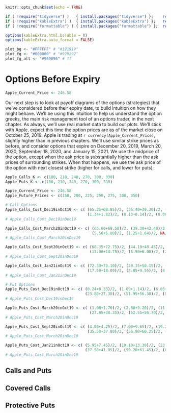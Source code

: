 <!-- Each chapter is set to compile separately - include "global" set-up -->

```r
knitr::opts_chunk$set(echo = TRUE)

if ( !require("tidyverse") )   { install.packages("tidyverse") };    require(tidyverse)
if ( !require("kableExtra") )  { install.packages("kableExtra") };   require(kableExtra)
if ( !require("formattable") ) { install.packages("formattable") };  require(formattable)

options(kableExtra.html.bsTable = T)
options(kableExtra.auto_format = FALSE)
```

``` r
plot_bg <- "#FFFFFF" # "#191919"
plot_fg <- "#000000" # "#929292"
plot_fg_alt <- "#969696" # ??
```

# Options Before Expiry {#Before-Expiry}

```r
Apple_Current_Price <- 246.58
```

Our next step is to look at payoff diagrams of the options (strategies) that we've considered before their expiry date, to build intuition on how they might behave. We'll be using this intuition to help us understand the option greeks, the main risk management tool of an options trader, in the next chapter. As always, we'll use real market data to build our plots. We'll stick with Apple, expect this time the option prices are as of the market close on October 25, 2019. Apple is trading at `r currency(Apple_Current_Price)`, slightly higher than in previous chapters. We'll use similar strike prices as before, and consider options that expire on December 20, 2019, March 20, 2020, September 18, 2020, and January 15, 2021. We use the midprice of the option, except when the ask price is substantially higher than the ask prices of surrounding strikes. When that happens, we use the ask price of the option with next closest strike (higher for calls, and lower for puts). 

```r
Apple_Calls_K <- c(180, 210, 240, 270, 300, 330)
Apple_Puts_K <- c(180, 210, 240, 270, 300, 330)

Apple_Current_Price <- 246.58
Apple_Future_Prices <- c(150, 200, 225, 250, 275, 300, 350) 

# Call Options 
Apple_Calls_Cost_Dec19inOct19 <- c( (65.25+68.85)/2, (35.40+39.30)/2, (12.25+12.80)/2,
                                    (1.34+1.82)/2, (0.13+0.14)/2, (0.00+0.02)/2 )
# Apple_Calls_Cost_Dec19inDec19

Apple_Calls_Cost_March20inOct19 <- c( (65.60+69.50)/2, (39.30+42.40)/2, (18.35+19.65)/2,
                                      (5.50+5.80)/2, (1.25+1.64)/2, NA/2 )
# Apple_Calls_Cost_March20inDec19

Apple_Calls_Cost_Sept20inOct19 <- c( (68.35+72.75)/2, (44.10+48.45)/2, (26.50+27.70)/2,
                                     (13.00+14.75)/2, (5.50+6.00)/2, (2.15+2.47)/2 )
# Apple_Calls_Cost_Sept20inDec19

Apple_Calls_Cost_Jan21inOct19 <- c( (72.30+73.10)/2, (49.35+50.15)/2, (30.85+31.60)/2,
                                    (17.50+18.00)/2, (8.85+9.55)/2, (4.25+4.75)/2 )
# Apple_Calls_Cost_Jan21inDec19

# Put Options 
Apple_Puts_Cost_Dec19inOct19 <- c( (0.24+0.33)/2, (1.09+1.14)/2, (6.05+6.40)/2, 
                                   (23.80+27.30)/2, (51.95+56.30)/2, (81.85+86.20)/2 )
# Apple_Puts_Cost_Dec19inDec19

Apple_Puts_Cost_March20inOct19 <- c( (1.00+1.70)/2, (2.80+3.20)/2, (11.65+12.70)/2,
                                     (27.85+30.35)/2, (52.55+56.70)/2, NA/2 ) 
# Apple_Puts_Cost_March20inDec19

Apple_Puts_Cost_Sept20inOct19 <- c( (4.00+4.25)/2, (7.00+9.65)/2, (19.25+20.65)/2,
                                    (35.50+37.80)/2, (56.90+60.25)/2, (82.50+87.30)/2 )
# Apple_Puts_Cost_March20inDec19

Apple_Puts_Cost_Jan21inOct19 <- c( (5.95+7.45)/2, (10.10+13.30)/2, (23.10+25.60)/2,
                                   (37.50+41.95)/2, (59.20+61.45)/2, (83.20+88.00)/2 )
# Apple_Puts_Cost_March20inDec19
```

## Calls and Puts


## Covered Calls


## Protective Puts
